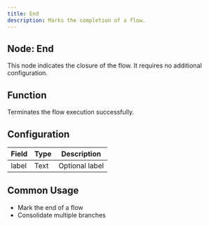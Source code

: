 ```yaml
---
title: End
description: Marks the completion of a flow.
---
```


## Node: End

This node indicates the closure of the flow. It requires no additional configuration.

## Function
Terminates the flow execution successfully.

## Configuration

| Field | Type | Description        |
|-------|------|--------------------|
| label | Text | Optional label     |

## Common Usage
- Mark the end of a flow  
- Consolidate multiple branches  
